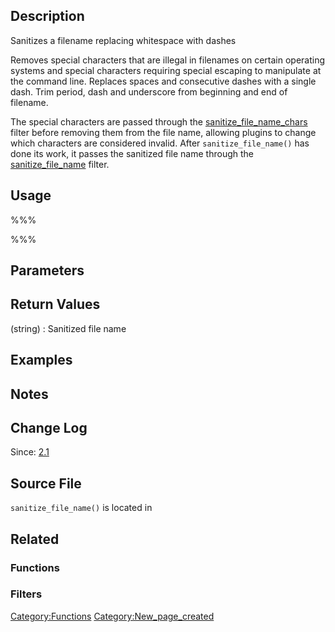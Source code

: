 == Description ==
Sanitizes a filename replacing whitespace with dashes

Removes special characters that are illegal in filenames on certain operating systems and special characters requiring special escaping to manipulate at the command line. Replaces spaces and consecutive dashes with a single dash. Trim period, dash and underscore from beginning and end of filename.

The special  characters are passed through the [[Plugin API/Filter Reference/sanitize_file_name_chars|sanitize_file_name_chars]] filter before removing them from the file name, allowing plugins to change which characters are considered invalid. After <code>sanitize_file_name()</code> has done its work, it passes the sanitized file name through the [[Plugin API/Filter Reference/sanitize_file_name|sanitize_file_name]] filter.

== Usage ==
%%%<?php sanitize_file_name( $name ) ?>%%%

== Parameters ==
{{Parameter|$name|string|The file name}}

== Return Values ==
; (string) : Sanitized file name

== Examples ==
<!-- Need creative examples. Feel free to link to external examples. -->

== Notes ==

== Change Log ==

Since: [[Version 2.1|2.1]]

== Source File ==

<code>sanitize_file_name()</code> is located in {{Trac|wp-includes/formatting.php}}

== Related ==

=== Functions ===
{{sanitize functions|sanitize_file_name()}}

=== Filters ===
{{sanitize filters|sanitize_file_name}}

{{Tag Footer}}

[[Category:Functions]]
[[Category:New_page_created]]